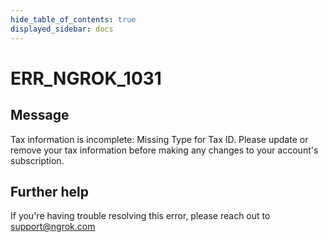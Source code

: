 ```yaml
---
hide_table_of_contents: true
displayed_sidebar: docs
---
```



# ERR_NGROK_1031

## Message

Tax information is incomplete: Missing Type for Tax ID. Please update or remove your tax information before making any changes to your account's subscription.

<ErrorDetails error="err_ngrok_1031" />

## Further help

If you're having trouble resolving this error, please reach out to [support@ngrok.com](mailto:support@ngrok.com?subject=Help%20with%20ERR_NGROK_1031)

